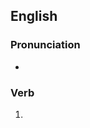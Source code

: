 ==English==

===Pronunciation===
* {{rhymes|en|aʊtʃt}}

===Verb===
{{head|en|verb form}}

# {{en-past of|vouch}}